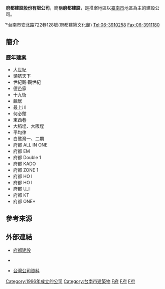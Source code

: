 {{Infobox Company 
| company_name       = 府都建設股份有限公司
| company_name_en    = FU-DU BUILDING&Construction Co.Ltd.
| company_logo       = 
| company_type       = [[股份有限公司|股份有限公司]]
| company_slogan     = 
| market_information =
| local_code_name            = TW
| local_code            = 86430964
| foundation         = 1996年<ref name="gcis">[http://www.arch-world.com.tw/Company/20360.html 建築世界資訊]</ref>
| location           = {{ROC-TW}}<br>[[臺北市|臺北市]][[中山區_(臺北市)|中山區]]南京東路3段68號9樓  <br>（[[府都建設大樓|府都建設大樓]]）<br>{{ROC-TW}}<br>[[台南市|台南市]][[安南區|安南區]]安北路722巷132號  <br>（[[白鷺灣建築館|白鷺灣建築館]]）
| zip_code           = 70841
| telephone_no       = +886-6-391-0258
| key_people         = 陳楊貴姬<ref name="gcis"/>
| industry           = [[建築|建設營造業]]
| products           = 興建住宅及商業大樓<ref name="gcis"/>
| capital = [[新臺幣|新台幣]]1.2億元（2010年2月）<ref>[http://gcis.nat.gov.tw/pub/cmpy/cmpyInfoListAction.do 經濟部商業司─公司及分公司基本資料查詢]</ref>
| revenue            = 
| operating_income   = 
| net_income         = 
| num_employees      =
| accounting_period  =
| parent             =
| subsid             =
| homepage           = [http://fudu.com.tw/ 府都建設]
| footnotes          =
| width              = 
}}

'''府都建設股份有限公司'''，簡稱'''府都建設'''，是推案地區以[[臺南市|臺南市]]地區為主的建設公司。

̽*台南市安北路722巷128號(府都建築文化館) Tel:06-3910258 Fax:06-3911180

==簡介==

===歷年建案===
*大世紀
*領航天下
*世紀觀‧觀世紀
*德邑家
*十九街
*麟居
*最上川
*何必館
*東西巷
*大稻埕、大阪埕
*平均律
*白鷺灣一、二期
*府都 ALL IN ONE
*府都 EM
*府都 Double 1
*府都 KADO
*府都 ZONE 1
*府都 HO I
*府都 HO I
*府都 U_I
*府都 KT
*府都 ONE+

==參考來源==
{{reflist}}
{{coord|22|59|51|N|120|8|48|E|type:landmark|display=title}}

==外部連結==
*{{zh-tw}}  [http://fudu.com.tw/ 府都建設] {{Wayback|url=http://fudu.com.tw/ |date=20171122175350 }}
*{{zh-tw}}  {{facebook|pages/府都KIÀN_TIÒK文化館/168763783179318|府都KIÀN_TIÒK文化館}}
*{{zh-tw}} [http://company.g0v.ronny.tw/id/86430964 台灣公司資料]

{{台灣公司小作品}}
{{Portal bar|台灣|建築|企業}}

[[Category:1996年成立的公司|Category:1996年成立的公司]]
[[Category:台南市建築物|Category:台南市建築物]]
[[Category:台灣建築公司|F府]]
[[Category:安平區|F府]]
[[Category:總部位於臺北市中山區的工商業機構|F府]]